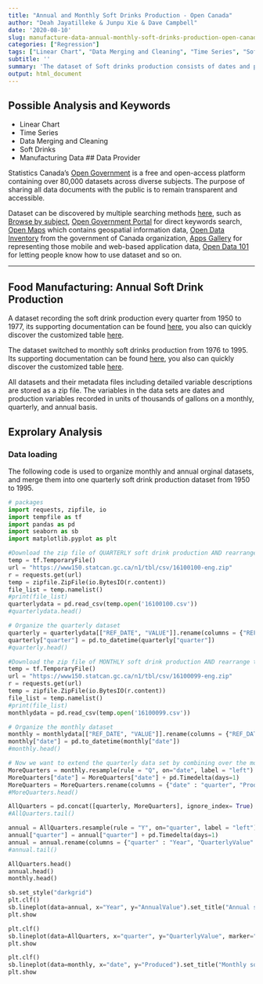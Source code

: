 ---
title: "Annual and Monthly Soft Drinks Production - Open Canada"
author: "Deah Jayatilleke & Junpu Xie & Dave Campbell"
date: '2020-08-10'
slug: manufacture-data-annual-monthly-soft-drinks-production-open-canada
categories: ["Regression"]
tags: ["Linear Chart", "Data Merging and Cleaning", "Time Series", "Soft Drinks", "Canada"]
subtitle: ''
summary: 'The dataset of Soft drinks production consists of dates and production variables, and they are recorded by the unit of thousand gallons on a monthly, quarterly, and annual basis.'
output: html_document
---

## Possible Analysis and Keywords

- Linear Chart
- Time Series
- Data Merging and Cleaning
- Soft Drinks
- Manufacturing Data
## Data Provider

Statistics Canada's [Open Government](https://open.canada.ca/en) is a free and open-access platform  containing over 80,000 datasets across diverse subjects. The purpose of sharing all data documents with the public is to remain transparent and accessible. 

Dataset can be discovered by multiple searching methods [here](https://open.canada.ca/en/open-data), such as [Browse by subject](https://open.canada.ca/en/open-data), [Open Government Portal](https://search.open.canada.ca/en/od/?sort=last_modified_tdt%20desc&page=1&search_text=&od-search-portal=Open%20Data&_ga=2.198521263.1872662645.1597195650-535176367.1594143568) for direct keywords search, [Open Maps](https://open.canada.ca/en/open-map) which contains geospatial information data, [Open Data Inventory](https://open.canada.ca/en/search/inventory) from the government of Canada organization, [Apps Gallery](https://open.canada.ca/en/apps) for representing those mobile and web-based application data, [Open Data 101](https://open.canada.ca/en/open-data-principles) for letting people know how to use dataset and so on.

***

## Food Manufacturing: Annual Soft Drink Production 

A dataset recording the soft drink production every quarter from 1950 to 1977, its supporting documentation can be found [here](https://open.canada.ca/data/en/dataset/15dac000-240f-494c-86b6-311d8f8012b9), you also can quickly discover the customized table [here](https://www150.statcan.gc.ca/t1/tbl1/en/tv.action?pid=1610010001).

The dataset switched to monthly soft drinks production from 1976 to 1995. Its supporting documentation can be found [here](https://open.canada.ca/data/en/dataset/de2e4ec3-dcb8-4dd1-aad8-3ccc1a61d633), you also can quickly discover the customized table [here](https://www150.statcan.gc.ca/t1/tbl1/en/tv.action?pid=1610009901).

All datasets and their metadata files including detailed variable descriptions are stored as a zip file. The variables in the data sets are dates and production variables recorded in units of thousands of gallons on a monthly, quarterly, and annual basis.

## Exprolary Analysis

### Data loading 

The following code is used to organize monthly and annual orginal datasets, and merge them into one quarterly soft drink production dataset from 1950 to 1995. 

```{python dataset}

# packages
import requests, zipfile, io
import tempfile as tf
import pandas as pd
import seaborn as sb
import matplotlib.pyplot as plt

#Download the zip file of QUARTERLY soft drink production AND rearrange the dataset
temp = tf.TemporaryFile()
url = "https://www150.statcan.gc.ca/n1/tbl/csv/16100100-eng.zip"
r = requests.get(url)
temp = zipfile.ZipFile(io.BytesIO(r.content))
file_list = temp.namelist()
#print(file_list)
quarterlydata = pd.read_csv(temp.open('16100100.csv'))
#quarterlydata.head()

# Organize the quarterly dataset 
quarterly = quarterlydata[["REF_DATE", "VALUE"]].rename(columns = {"REF_DATE" : "quarter", "VALUE" : "QuarterlyValue"})
quarterly["quarter"] = pd.to_datetime(quarterly["quarter"])
#quarterly.head()

#Download the zip file of MONTHLY soft drink production AND rearrange the dataset
temp = tf.TemporaryFile()
url = "https://www150.statcan.gc.ca/n1/tbl/csv/16100099-eng.zip"
r = requests.get(url)
temp = zipfile.ZipFile(io.BytesIO(r.content))
file_list = temp.namelist()
#print(file_list)
monthlydata = pd.read_csv(temp.open('16100099.csv'))

# Organize the monthly dataset 
monthly = monthlydata[["REF_DATE", "VALUE"]].rename(columns = {"REF_DATE" : "date", "VALUE" : "Produced"})
monthly["date"] = pd.to_datetime(monthly["date"])
#monthly.head()

# Now we want to extend the quarterly data set by combining over the monthly dataset:
MoreQuarters = monthly.resample(rule = "Q", on="date", label = "left").sum().reset_index()
MoreQuarters["date"] = MoreQuarters["date"] + pd.Timedelta(days=1)
MoreQuarters = MoreQuarters.rename(columns = {"date" : "quarter", "Produced" : "QuarterlyValue"})
#MoreQuarters.head()

AllQuarters = pd.concat([quarterly, MoreQuarters], ignore_index= True)
#AllQuarters.tail()

annual = AllQuarters.resample(rule = "Y", on="quarter", label = "left").sum().reset_index()
annual["quarter"] = annual["quarter"] + pd.Timedelta(days=1)
annual = annual.rename(columns = {"quarter" : "Year", "QuarterlyValue" : "AnnualValue"})
#annual.tail()

AllQuarters.head()
annual.head()
monthly.head()
```

```{python linear}

sb.set_style("darkgrid")
plt.clf()
sb.lineplot(data=annual, x="Year", y="AnnualValue").set_title("Annual soft drink production")
plt.show

plt.clf()
sb.lineplot(data=AllQuarters, x="quarter", y="QuarterlyValue", marker="o").set_title("Quarterly soft drink production")
plt.show

plt.clf()
sb.lineplot(data=monthly, x="date", y="Produced").set_title("Monthly soft drink production")
plt.show


```
